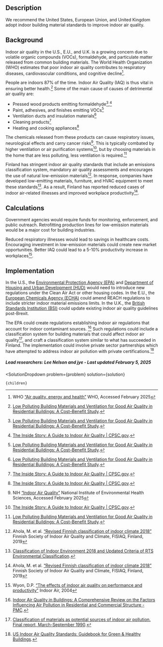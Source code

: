 


## Description
We recommend the United States, European Union, and United Kingdom adopt indoor building material standards to improve indoor air quality.

## Background
Indoor air quality in the U.S., E.U., and U.K. is a growing concern due to volatile organic compounds (VOCs), formaldehyde, and particulate matter released from common building materials. The World Health Organization (WHO) estimates that poor indoor air quality contributes to respiratory diseases, cardiovascular conditions, and cognitive decline[^"7"].

People are indoors 87% of the time. Indoor Air Quality (IAQ) is thus vital in ensuring better health.[^"1"] Some of the main cause of causes of detrimental air quality are:  
- Pressed wood products emitting formaldehyde[^"1"],[^"3"]  
- Paint, adhesives, and finishes emitting VOCs[^"1"]  
- Ventilation ducts and insulation materials[^"1"]  
- Cleaning products[^"3"]  
- Heating and cooking appliances[^"3"]

The chemicals released from these products can cause respiratory issues, neurological effects and carry cancer risks[^"8"]. This is typically combated by higher ventilation or air purification systems[^"3"], but by choosing materials in the home that are less polluting, less ventilation is required.[^"1"]

Finland has stringent indoor air quality standards that include an emissions classification system, mandatory air quality assessments and encourages the use of natural low-emission materials[^"9"]. In response, companies have developed low-emitting materials, furniture, and HVAC equipment to meet these standards[^"2"]. As a result, Finland has reported reduced cases of indoor air-related illnesses and improved workplace productivity[^"9"].

## Calculations
Government agencies would require funds for monitoring, enforcement, and public outreach.
Retrofitting production lines for low-emission materials would be a major cost for building industries.

Reduced respiratory illnesses would lead to savings in healthcare costs.
Encouraging investment in low-emission materials could create new market opportunities.
Better IAQ could lead to a 5-10% productivity increase in workplaces[^"10"].

## Implementation
In the U.S., the [Environmental Protection Agency (EPA)]( https://www.epa.gov/) and [Department of Housing and Urban Development (HUD)]( https://www.hud.gov/) would need to introduce new regulations under the Clean Air Act or other housing codes. 
In the E.U., the [European Chemicals Agency (ECHA)]( https://echa.europa.eu/) could amend REACH regulations to include stricter indoor material emissions limits. 
In the U.K., the [British Standards Institution (BSI)]( https://www.bsigroup.com/en-US/) could update existing indoor air quality guidelines post-Brexit.

The EPA could create regulations establishing indoor air regulations that account for indoor contaminant sources. [^"4"] Such regulations could include a classification system for building materials that could affect indoor air quality[^"6"], and craft a classification system similar to what has succeeded in Finland. The implementation could involve private sector partnerships which have attempted to address indoor air pollution with private certifications.[^"5"]

##### Lead researchers: Lee Nelson and jye - Last updated February 5, 2025

[^"1"]:  [Low Polluting Building Materials and Ventilation for Good Air Quality in Residential Buildings: A Cost–Benefit Study](https://www.mdpi.com/2073-4433/11/1/102).

[^"2"]:  [Classification of Indoor Environment 2018 and Updated Criteria of RTS Environmental Classification](https://iopscience.iop.org/article/10.1088/1755-1315/297/1/012045/pdf).

[^"3"]:  [The Inside Story: A Guide to Indoor Air Quality | CPSC.gov](https://www.cpsc.gov/Safety-Education/Safety-Guides/Home/The-Inside-Story-A-Guide-to-Indoor-Air-Quality).

[^"4"]:  [Indoor Air Quality in Buildings: A Comprehensive Review on the Factors Influencing Air Pollution in Residential and Commercial Structure - PMC](https://www.ncbi.nlm.nih.gov/pmc/articles/PMC8004912/).

[^"5"]:  [US Indoor Air Quality Standards: Guidebook for Green & Healthy Buildings](https://www.buildingsiot.com/indoor-air-quality-standards-bd).

[^"6"]:  [Classification of materials as potential sources of indoor air pollution. Final report, March-September 1990](https://www.osti.gov/biblio/6175118).

[^"7"]:  WHO [“Air quality, energy and health”]( https://www.who.int/teams/environment-climate-change-and-health/air-quality-energy-and-health/health-impacts) WHO, Accessed February 2025

[^"8"]:  NIH [“Indoor Air Quality”]( https://www.niehs.nih.gov/health/topics/agents/indoor-air) National Institute of Environmental Health Sciences, Accessed February 2025

[^"9"]:  Ahola, M. et al. [“Revised Finnish classification of indoor climate 2018”]( https://doi.org/10.1051/e3sconf/201911102017) Finnish Society of Indoor Air Quality and Climate, FISIAQ, Finland, 2019

[^"10"]:  Wyon, D.P. [“The effects of indoor air quality on performance and productivity”]( https://doi.org/10.1111/j.1600-0668.2004.00278.x) Indoor Air, 2004


  <SolutionDropdown 
    problem={problem} 
    solution={solution}
  >
    {children}
  </SolutionDropdown>